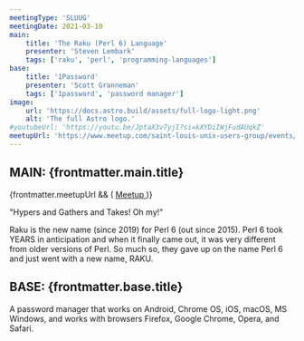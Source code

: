 ```yaml
---
meetingType: 'SLUUG'
meetingDate: 2021-03-10
main:
    title: 'The Raku (Perl 6) Language'
    presenter: 'Steven Lembark'
    tags: ['raku', 'perl', 'programming-languages']
base:
    title: '1Password'
    presenter: 'Scott Granneman'
    tags: ['1password', 'password manager']
image:
    url: 'https://docs.astro.build/assets/full-logo-light.png'
    alt: 'The full Astro logo.'
#youtubeUrl: 'https://youtu.be/JptaX3v7yjI?si=kXYDiIWjFudAUqkZ'
meetupUrl: 'https://www.meetup.com/saint-louis-unix-users-group/events/276192063/'
---
```



## **MAIN:** {frontmatter.main.title}

<MeetingPresenter presenterName={frontmatter.main.presenter} />
{frontmatter.meetupUrl && (
    <a href={frontmatter.meetupUrl}>
        <Icon name="mdi:meetup" class="inline" />
        Meetup
    </a>
)}

"Hypers and Gathers and Takes! Oh my!"

Raku is the new name (since 2019) for Perl 6 (out since 2015). Perl 6 took YEARS in anticipation and when it finally came out, it was very different from older versions of Perl. So much so, they gave up on the name Perl 6 and just went with a new name, RAKU.

<Tags tags={frontmatter.main.tags} />

## **BASE:** {frontmatter.base.title}

<MeetingPresenter presenterName={frontmatter.base.presenter} />

A password manager that works on Android, Chrome OS, iOS, macOS, MS Windows, and works with browsers Firefox, Google Chrome, Opera, and Safari.

<Tags tags={frontmatter.base.tags} />
